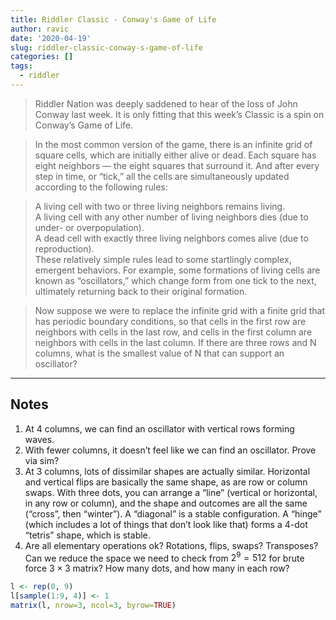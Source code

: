 ```yaml
---
title: Riddler Classic - Conway's Game of Life
author: ravic
date: '2020-04-19'
slug: riddler-classic-conway-s-game-of-life
categories: []
tags:
  - riddler
---
```



<!--more-->

> Riddler Nation was deeply saddened to hear of the loss of John Conway last week. It is only fitting that this week’s Classic is a spin on Conway’s Game of Life.

> In the most common version of the game, there is an infinite grid of square cells, which are initially either alive or dead. Each square has eight neighbors — the eight squares that surround it. And after every step in time, or “tick,” all the cells are simultaneously updated according to the following rules:

> A living cell with two or three living neighbors remains living.  
A living cell with any other number of living neighbors dies (due to under- or overpopulation).  
A dead cell with exactly three living neighbors comes alive (due to reproduction).  
These relatively simple rules lead to some startlingly complex, emergent behaviors. For example, some formations of living cells are known as “oscillators,” which change form from one tick to the next, ultimately returning back to their original formation.

> Now suppose we were to replace the infinite grid with a finite grid that has periodic boundary conditions, so that cells in the first row are neighbors with cells in the last row, and cells in the first column are neighbors with cells in the last column. If there are three rows and N columns, what is the smallest value of N that can support an oscillator?

---

## Notes

1.  At 4 columns, we can find an oscillator with vertical rows forming waves.
2.  With fewer columns, it doesn't feel like we can find an oscillator. 
    Prove via sim?
3.  At 3 columns, lots of dissimilar shapes are actually similar. Horizontal
    and vertical flips are basically the same shape, as are row or column 
    swaps. With three dots, you can arrange a "line" (vertical or horizontal,
    in any row or column), and the shape and outcomes are all the same ("cross",
    then "winter"). A "diagonal" is a stable configuration. A "hinge" (which 
    includes a lot of things that don't look like that) forms a 4-dot "tetris" 
    shape, which is stable.
4.  Are all elementary operations ok? Rotations, flips, swaps? Transposes? Can 
    we reduce the space we need to check from $2^9 = 512$ for brute force 
    $3 \times 3$ matrix? How many dots, and how many in each row?



```r

l <- rep(0, 9)
l[sample(1:9, 4)] <- 1
matrix(l, nrow=3, ncol=3, byrow=TRUE)


```

